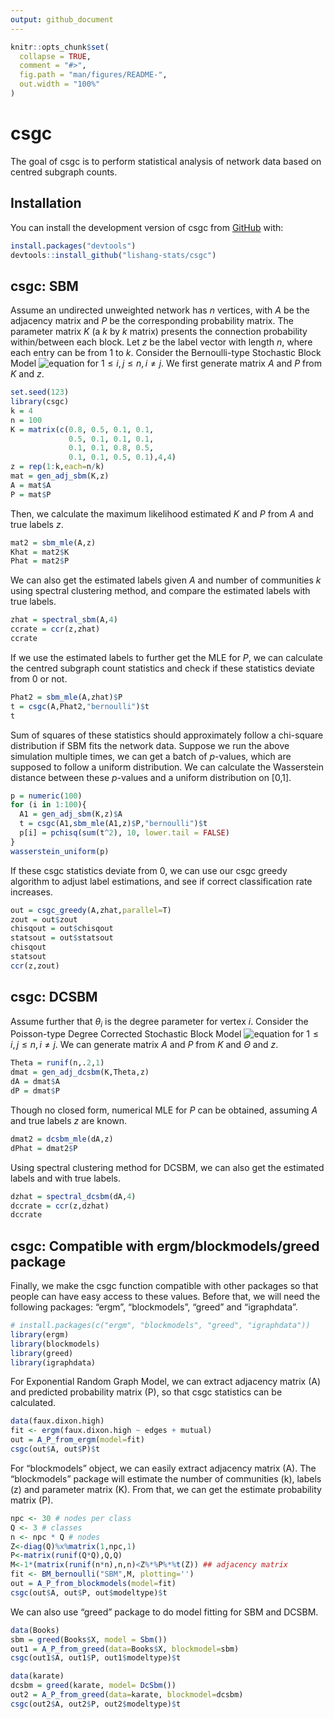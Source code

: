 ```yaml
---
output: github_document
---
```


<!-- README.md is generated from README.Rmd. Please edit that file -->

```r
knitr::opts_chunk$set(
  collapse = TRUE,
  comment = "#>",
  fig.path = "man/figures/README-",
  out.width = "100%"
)
```

# csgc

<!-- badges: start -->
<!-- badges: end -->

The goal of csgc is to perform statistical analysis of network data based on centred subgraph counts.

## Installation

You can install the development version of csgc from [GitHub](https://github.com/) with:

``` r
install.packages("devtools")
devtools::install_github("lishang-stats/csgc")
```

## csgc: SBM

Assume an undirected unweighted network has $n$ vertices, with $A$ be the adjacency matrix and $P$ be the corresponding probability matrix. The parameter matrix $K$ (a $k$ by $k$ matrix) presents the connection probability within/between each block. Let $z$ be the label vector with length $n$, where each entry can be from $1$ to $k$. Consider the Bernoulli-type Stochastic Block Model
![equation](https://latex.codecogs.com/svg.latex?A_{ij}=A_{ji}\overset{i.i.d.}{\sim} \mathop{\mathrm{Be}}\left(k_{z_iz_j}\right))
for $1\leq i,j\leq n, i\ne j$. We first generate matrix $A$ and $P$ from $K$ and $z$.

```r
set.seed(123)
library(csgc)
k = 4
n = 100
K = matrix(c(0.8, 0.5, 0.1, 0.1,
             0.5, 0.1, 0.1, 0.1,
             0.1, 0.1, 0.8, 0.5,
             0.1, 0.1, 0.5, 0.1),4,4)
z = rep(1:k,each=n/k)
mat = gen_adj_sbm(K,z)
A = mat$A
P = mat$P
```

Then, we calculate the maximum likelihood estimated $K$ and $P$ from $A$ and true labels $z$.

```r
mat2 = sbm_mle(A,z)
Khat = mat2$K
Phat = mat2$P
```

We can also get the estimated labels given $A$ and number of communities $k$ using spectral clustering method, and compare the estimated labels with true labels.

```r
zhat = spectral_sbm(A,4)
ccrate = ccr(z,zhat)
ccrate
```

If we use the estimated labels to further get the MLE for $P$, we can calculate the centred subgraph count statistics and check if these statistics deviate from 0 or not.

```r
Phat2 = sbm_mle(A,zhat)$P
t = csgc(A,Phat2,"bernoulli")$t
t
```

Sum of squares of these statistics should approximately follow a chi-square distribution if SBM fits the network data. Suppose we run the above simulation multiple times, we can get a batch of $p$-values, which are supposed to follow a uniform distribution. We can calculate the Wasserstein distance between these $p$-values and a uniform distribution on [0,1].

```r
p = numeric(100)
for (i in 1:100){
  A1 = gen_adj_sbm(K,z)$A
  t = csgc(A1,sbm_mle(A1,z)$P,"bernoulli")$t
  p[i] = pchisq(sum(t^2), 10, lower.tail = FALSE)
}
wasserstein_uniform(p)
```

If these csgc statistics deviate from 0, we can use our csgc greedy algorithm to adjust label estimations, and see if correct classification rate increases.

```r
out = csgc_greedy(A,zhat,parallel=T)
zout = out$zout
chisqout = out$chisqout
statsout = out$statsout
chisqout
statsout
ccr(z,zout)
```

## csgc: DCSBM
Assume further that $\theta_i$ is the degree parameter for vertex $i$. Consider the Poisson-type Degree Corrected Stochastic Block Model
![equation](https://latex.codecogs.com/svg.latex?A_{ij}=A_{ji}\overset{i.i.d.}{\sim}%20\mathop{\mathrm{Po}}\left(\theta_i%20\theta_j%20k_{z_iz_j}\right))
for $1\leq i,j\leq n, i\ne j$. We can generate matrix $A$ and $P$ from $K$ and $\Theta$ and $z$.

```r
Theta = runif(n,.2,1)
dmat = gen_adj_dcsbm(K,Theta,z)
dA = dmat$A
dP = dmat$P
```

Though no closed form, numerical MLE for $P$ can be obtained, assuming $A$ and true labels $z$ are known.

```r
dmat2 = dcsbm_mle(dA,z)
dPhat = dmat2$P
```

Using spectral clustering method for DCSBM, we can also get the estimated labels and with true labels.

```r
dzhat = spectral_dcsbm(dA,4)
dccrate = ccr(z,dzhat)
dccrate
```

## csgc: Compatible with ergm/blockmodels/greed package
Finally, we make the csgc function compatible with other packages so that people can have easy access to these values. Before that, we will need the following packages: "ergm", "blockmodels", "greed" and "igraphdata".

```r
# install.packages(c("ergm", "blockmodels", "greed", "igraphdata"))
library(ergm)
library(blockmodels)
library(greed)
library(igraphdata)
```

For Exponential Random Graph Model, we can extract adjacency matrix (A) and predicted probability matrix (P), so that csgc statistics can be calculated.

```r
data(faux.dixon.high)
fit <- ergm(faux.dixon.high ~ edges + mutual)
out = A_P_from_ergm(model=fit)
csgc(out$A, out$P)$t
```

For "blockmodels" object, we can easily extract adjacency matrix (A). The "blockmodels" package will estimate the number of communities (k), labels (z) and parameter matrix (K). From that, we can get the estimate probability matrix (P). 

```r
npc <- 30 # nodes per class
Q <- 3 # classes
n <- npc * Q # nodes
Z<-diag(Q)%x%matrix(1,npc,1)
P<-matrix(runif(Q*Q),Q,Q)
M<-1*(matrix(runif(n*n),n,n)<Z%*%P%*%t(Z)) ## adjacency matrix
fit <- BM_bernoulli("SBM",M, plotting='')
out = A_P_from_blockmodels(model=fit)
csgc(out$A, out$P, out$modeltype)$t
```
We can also use "greed" package to do model fitting for SBM and DCSBM.

```r
data(Books)
sbm = greed(Books$X, model = Sbm())
out1 = A_P_from_greed(data=Books$X, blockmodel=sbm)
csgc(out1$A, out1$P, out1$modeltype)$t
```

```r
data(karate)
dcsbm = greed(karate, model= DcSbm())
out2 = A_P_from_greed(data=karate, blockmodel=dcsbm)
csgc(out2$A, out2$P, out2$modeltype)$t
```
